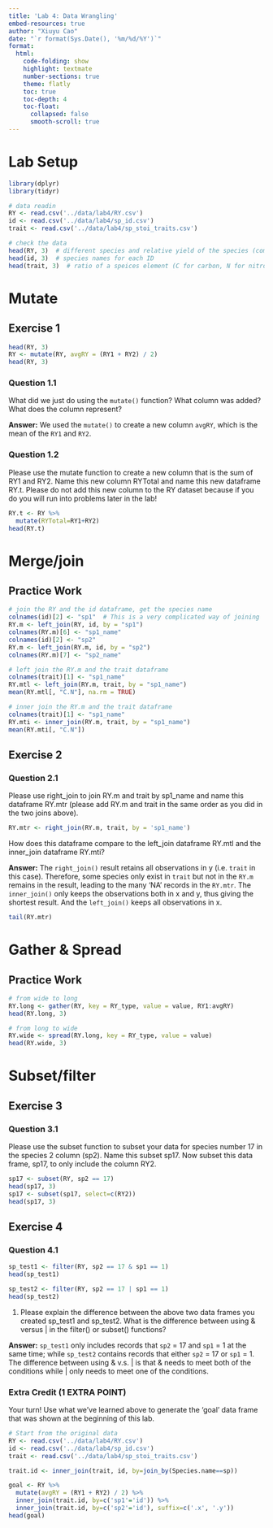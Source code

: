 ```yaml
---
title: 'Lab 4: Data Wrangling'
embed-resources: true
author: "Xiuyu Cao"
date: "`r format(Sys.Date(), '%m/%d/%Y')`"
format:
  html:
    code-folding: show
    highlight: textmate
    number-sections: true
    theme: flatly
    toc: true
    toc-depth: 4
    toc-float:
      collapsed: false
      smooth-scroll: true
---
```


# Lab Setup
```r
library(dplyr)
library(tidyr)

# data readin
RY <- read.csv('../data/lab4/RY.csv')
id <- read.csv('../data/lab4/sp_id.csv')
trait <- read.csv('../data/lab4/sp_stoi_traits.csv')
```

```r
# check the data
head(RY, 3)  # different species and relative yield of the species (compared to grow alone)
head(id, 3)  # species names for each ID
head(trait, 3)  # ratio of a speices element (C for carbon, N for nitrogen, and P for phosphorous)
```

# Mutate
## Exercise 1
```r
head(RY, 3)
RY <- mutate(RY, avgRY = (RY1 + RY2) / 2)
head(RY, 3)
```

### Question 1.1
What did we just do using the `mutate()` function? What column was added? What does the column represent?

**Answer:** We used the `mutate()` to create a new column `avgRY`, which is the mean of the `RY1` and `RY2`.

### Question 1.2
Please use the mutate function to create a new column that is the sum of RY1 and RY2. Name this new column RYTotal and name this new dataframe RY.t. Please do not add this new column to the RY dataset because if you do you will run into problems later in the lab!
```r
RY.t <- RY %>%
  mutate(RYTotal=RY1+RY2)
head(RY.t)
```

# Merge/join
## Practice Work
```r
# join the RY and the id dataframe, get the species name
colnames(id)[2] <- "sp1"  # This is a very complicated way of joining
RY.m <- left_join(RY, id, by = "sp1")
colnames(RY.m)[6] <- "sp1_name"
colnames(id)[2] <- "sp2"
RY.m <- left_join(RY.m, id, by = "sp2")
colnames(RY.m)[7] <- "sp2_name"

# left join the RY.m and the trait dataframe
colnames(trait)[1] <- "sp1_name"
RY.mtl <- left_join(RY.m, trait, by = "sp1_name")
mean(RY.mtl[, "C.N"], na.rm = TRUE)

# inner join the RY.m and the trait dataframe
colnames(trait)[1] <- "sp1_name"
RY.mti <- inner_join(RY.m, trait, by = "sp1_name")
mean(RY.mti[, "C.N"])
```
## Exercise 2
### Question 2.1
Please use right_join to join RY.m and trait by sp1_name and name this dataframe RY.mtr (please add RY.m and trait in the same order as you did in the two joins above).
```r
RY.mtr <- right_join(RY.m, trait, by = 'sp1_name')
```

How does this dataframe compare to the left_join dataframe RY.mtl and the inner_join dataframe RY.mti? 

**Answer:** The `right_join()` result retains all observations in y (i.e. `trait` in this case). Therefore, some species only exist in `trait` but not in the `RY.m` remains in the result, leading to the many 'NA' records in the `RY.mtr`. The `inner_join()` only keeps the observations both in x and y, thus giving the shortest result. And the `left_join()` keeps all observations in x.
```r
tail(RY.mtr)
```

# Gather & Spread
## Practice Work
```r
# from wide to long
RY.long <- gather(RY, key = RY_type, value = value, RY1:avgRY)
head(RY.long, 3)

# from long to wide
RY.wide <- spread(RY.long, key = RY_type, value = value)
head(RY.wide, 3)
```

# Subset/filter
## Exercise 3
### Question 3.1
Please use the subset function to subset your data for species number 17 in the species 2 column (sp2). Name this subset sp17. Now subset this data frame, sp17, to only include the column RY2.
```r
sp17 <- subset(RY, sp2 == 17)
head(sp17, 3)
sp17 <- subset(sp17, select=c(RY2))
head(sp17, 3)
```

## Exercise 4
### Question 4.1
```r
sp_test1 <- filter(RY, sp2 == 17 & sp1 == 1)
head(sp_test1)

sp_test2 <- filter(RY, sp2 == 17 | sp1 == 1)
head(sp_test2)
```
1.  Please explain the difference between the above two data frames you created sp_test1 and sp_test2. What is the difference between using & versus \| in the filter() or subset() functions? 

**Answer:** `sp_test1` only includes records that `sp2` = 17 and `sp1` = 1 at the same time; while `sp_test2` contains records that either `sp2` = 17 or `sp1` = 1. The difference between using & v.s. \| is that & needs to meet both of the conditions while \| only needs to meet one of the conditions.

### Extra Credit (1 EXTRA POINT)
Your turn! Use what we’ve learned above to generate the 'goal' data frame that was shown at the beginning of this lab.
```r
# Start from the original data
RY <- read.csv('../data/lab4/RY.csv')
id <- read.csv('../data/lab4/sp_id.csv')
trait <- read.csv('../data/lab4/sp_stoi_traits.csv')

trait.id <- inner_join(trait, id, by=join_by(Species.name==sp))

goal <- RY %>%
  mutate(avgRY = (RY1 + RY2) / 2) %>%
  inner_join(trait.id, by=c('sp1'='id')) %>%
  inner_join(trait.id, by=c('sp2'='id'), suffix=c('.x', '.y'))
head(goal)
```
